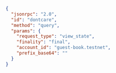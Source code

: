 ```json
{
  "jsonrpc": "2.0",
  "id": "dontcare",
  "method": "query",
  "params": {
    "request_type": "view_state",
    "finality": "final",
    "account_id": "guest-book.testnet",
    "prefix_base64": ""
  }
}
```
